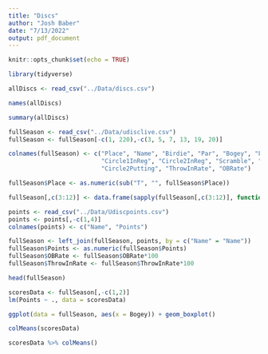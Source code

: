 ```yaml
---
title: "Discs"
author: "Josh Baber"
date: "7/13/2022"
output: pdf_document
---
```


```r
knitr::opts_chunk$set(echo = TRUE)
```

```r
library(tidyverse)
```

```r
allDiscs <- read_csv("../Data/discs.csv")
```

```r
names(allDiscs)
```

```r
summary(allDiscs)
```

```r
fullSeason <- read_csv("../Data/udisclive.csv")
fullSeason <- fullSeason[-c(1, 220),-c(3, 5, 7, 13, 19, 20)]
```

```r
colnames(fullSeason) <- c("Place", "Name", "Birdie", "Par", "Bogey", "Fairway", "Parked", 
                          "Circle1InReg", "Circle2InReg", "Scramble", "Circle1XPutting", 
                          "Circle2Putting", "ThrowInRate", "OBRate")
```

```r
fullSeason$Place <- as.numeric(sub("T", "", fullSeason$Place))
```

```r
fullSeason[,c(3:12)] <- data.frame(sapply(fullSeason[,c(3:12)], function(x){as.numeric(gsub("%", "", x))}))
```

```r
points <- read_csv("../Data/Udiscpoints.csv")
points <- points[,-c(1,4)]
colnames(points) <- c("Name", "Points")
```

```r
fullSeason <- left_join(fullSeason, points, by = c("Name" = "Name"))
fullSeason$Points <- as.numeric(fullSeason$Points)
fullSeason$OBRate <- fullSeason$OBRate*100
fullSeason$ThrowInRate <- fullSeason$ThrowInRate*100
```

```r
head(fullSeason)
```

```r
scoresData <- fullSeason[,-c(1,2)]
lm(Points ~ ., data = scoresData)
```

```r
ggplot(data = fullSeason, aes(x = Bogey)) + geom_boxplot()
```

```r
colMeans(scoresData)
```

```r
scoresData %>% colMeans()
```

